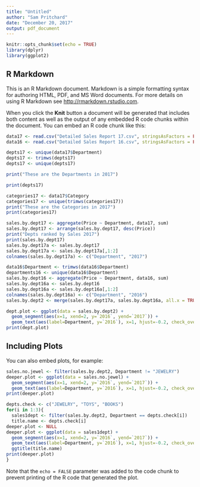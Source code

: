```yaml
---
title: "Untitled"
author: "Sam Pritchard"
date: "December 20, 2017"
output: pdf_document
---
```


```r
knitr::opts_chunk$set(echo = TRUE)
library(dplyr)
library(ggplot2)
```

## R Markdown

This is an R Markdown document. Markdown is a simple formatting syntax for authoring HTML, PDF, and MS Word documents. For more details on using R Markdown see <http://rmarkdown.rstudio.com>.

When you click the **Knit** button a document will be generated that includes both content as well as the output of any embedded R code chunks within the document. You can embed an R code chunk like this:

```r

data17 <- read.csv("Detailed Sales Report 17.csv", stringsAsFactors = FALSE)
data16 <- read.csv("Detailed Sales Report 16.csv", stringsAsFactors = FALSE)

depts17 <- unique(data17$Department)
depts17 <- trimws(depts17)
depts17 <- unique(depts17)

print("These are the Departments in 2017")

print(depts17)

categories17 <- data17$Category
categories17 <- unique(trimws(categories17))
print("These are the Categories in 2017")
print(categories17)

sales.by.dept17 <- aggregate(Price ~ Department, data17, sum)
sales.by.dept17 <- arrange(sales.by.dept17, desc(Price))
print("Depts ranked by Sales 2017")
print(sales.by.dept17)
sales.by.dept17a <- sales.by.dept17
sales.by.dept17a <- sales.by.dept17a[,1:2]
colnames(sales.by.dept17a) <- c("Department", "2017")

data16$Department <- trimws(data16$Department)
departments16 <- unique(data16$Department)
sales.by.dept16 <- aggregate(Price ~ Department, data16, sum)
sales.by.dept16a <- sales.by.dept16
sales.by.dept16a <- sales.by.dept16a[,1:2]
colnames(sales.by.dept16a) <- c("Department", "2016")
sales.by.dept2 <- merge(sales.by.dept17a, sales.by.dept16a, all.x = TRUE, all.y = TRUE)

dept.plot <- ggplot(data = sales.by.dept2) +
  geom_segment(aes(x=1, xend=2, y=`2016`, yend=`2017`)) + 
  geom_text(aes(label=Department, y=`2016`), x=1, hjust=-0.2, check_overlap = TRUE)
print(dept.plot)
```

## Including Plots

You can also embed plots, for example:

```r
sales.no.jewel <- filter(sales.by.dept2, Department != "JEWELRY")
deeper.plot <- ggplot(data = sales.no.jewel) +
  geom_segment(aes(x=1, xend=2, y=`2016`, yend=`2017`)) + 
  geom_text(aes(label=Department, y=`2016`), x=1, hjust=-0.2, check_overlap = TRUE)
print(deeper.plot)

depts.check <- c("JEWELRY", "TOYS", "BOOKS")
for(i in 1:3){
  sales1dept <- filter(sales.by.dept2, Department == depts.check[i])
  title.name <- depts.check[i]
deeper.plot <- NULL
deeper.plot <- ggplot(data = sales1dept) +
  geom_segment(aes(x=1, xend=2, y=`2016`, yend=`2017`)) + 
  geom_text(aes(label=Department, y=`2016`), x=1, hjust=-0.2, check_overlap = TRUE) +
  ggtitle(title.name)
print(deeper.plot)
}

```

Note that the `echo = FALSE` parameter was added to the code chunk to prevent printing of the R code that generated the plot.
